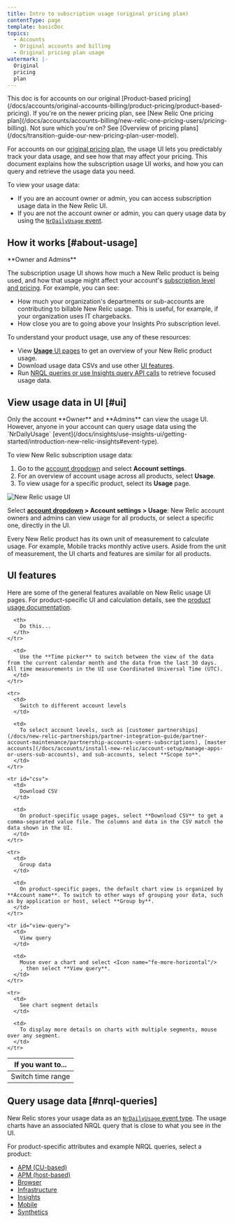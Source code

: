 ```yaml
---
title: Intro to subscription usage (original pricing plan)
contentType: page
template: basicDoc
topics:
  - Accounts
  - Original accounts and billing
  - Original pricing plan usage
watermark: |-
  Original
  pricing
  plan
---
```


<Callout variant="important">
  This doc is for accounts on our original [Product-based pricing](/docs/accounts/original-accounts-billing/product-pricing/product-based-pricing). If you're on the newer pricing plan, see [New Relic One pricing plan](/docs/accounts/accounts-billing/new-relic-one-pricing-users/pricing-billing). Not sure which you're on? See [Overview of pricing plans](/docs/transition-guide-our-new-pricing-plan-user-model).
</Callout>

For accounts on our [original pricing plan](/docs/accounts/original-accounts-billing/product-pricing/product-based-pricing), the usage UI lets you predictably track your data usage, and see how that may affect your pricing. This document explains how the subscription usage UI works, and how you can query and retrieve the usage data you need.

To view your usage data:

* If you are an account owner or admin, you can access subscription usage data in the New Relic UI.
* If you are not the account owner or admin, you can query usage data by using the [`NrDailyUsage` event](https://docs.newrelic.com/attribute-dictionary?attribute_name=&events_tids%5B%5D=8891).

## How it works [#about-usage]

<Callout variant="tip">
  **Owner and Admins**
</Callout>

The subscription usage UI shows how much a New Relic product is being used, and how that usage might affect your account's [subscription level and pricing](/docs/accounts/accounts/subscription-pricing). For example, you can see:

* How much your organization's departments or sub-accounts are contributing to billable New Relic usage. This is useful, for example, if your organization uses IT chargebacks.
* How close you are to going above your Insights Pro subscription level.

To understand your product usage, use any of these resources:

* View [**Usage** UI pages](#ui) to get an overview of your New Relic product usage.
* Download usage data CSVs and use other [UI features](#ui-features).
* Run [NRQL queries or use Insights query API calls](#nrql-queries) to retrieve focused usage data.

## View usage data in UI [#ui]

<Callout variant="tip">
  Only the account **Owner** and **Admins** can view the usage UI. However, anyone in your account can query usage data using the `NrDailyUsage` [event](/docs/insights/use-insights-ui/getting-started/introduction-new-relic-insights#event-type).
</Callout>

To view New Relic subscription usage data:

1. Go to the [account dropdown](/docs/accounts-partnerships/education/getting-started-new-relic/glossary#account-dropdown) and select **Account settings**.
2. For an overview of account usage across all products, select **Usage**.
3. To view usage for a specific product, select its **Usage** page.

![New Relic usage UI ](./images/New-Relic-usage-UI.png "new-relic-usage-ui.png")

Select **[account dropdown](/docs/accounts-partnerships/education/getting-started-new-relic/glossary#account-dropdown) > Account settings > Usage**: New Relic account owners and admins can view usage for all products, or select a specific one, directly in the UI.

Every New Relic product has its own unit of measurement to calculate usage. For example, Mobile tracks monthly active users. Aside from the unit of measurement, the UI charts and features are similar for all products.

## UI features

Here are some of the general features available on New Relic usage UI pages. For product-specific UI and calculation details, see the [product usage documentation](#product-ui).

<Table>
  <thead>
    <tr>
      <th style={{ width: "240px" }}>
        If you want to...
      </th>

      <th>
        Do this...
      </th>
    </tr>
  </thead>

  <tbody>
    <tr>
      <td>
        Switch time range
      </td>

      <td>
        Use the **Time picker** to switch between the view of the data from the current calendar month and the data from the last 30 days. All time measurements in the UI use Coordinated Universal Time (UTC).
      </td>
    </tr>

    <tr>
      <td>
        Switch to different account levels
      </td>

      <td>
        To select account levels, such as [customer partnerships](/docs/new-relic-partnerships/partner-integration-guide/partner-account-maintenance/partnership-accounts-users-subscriptions), [master accounts](/docs/accounts/install-new-relic/account-setup/manage-apps-or-users-sub-accounts), and sub-accounts, select **Scope to**.
      </td>
    </tr>

    <tr id="csv">
      <td>
        Download CSV
      </td>

      <td>
        On product-specific usage pages, select **Download CSV** to get a comma-separated value file. The columns and data in the CSV match the data shown in the UI.
      </td>
    </tr>

    <tr>
      <td>
        Group data
      </td>

      <td>
        On product-specific pages, the default chart view is organized by **Account name**. To switch to other ways of grouping your data, such as by application or host, select **Group by**.
      </td>
    </tr>

    <tr id="view-query">
      <td>
        View query
      </td>

      <td>
        Mouse over a chart and select <Icon name="fe-more-horizontal"/>
        , then select **View query**.
      </td>
    </tr>

    <tr>
      <td>
        See chart segment details
      </td>

      <td>
        To display more details on charts with multiple segments, mouse over any segment.
      </td>
    </tr>
  </tbody>
</Table>

## Query usage data [#nrql-queries]

New Relic stores your usage data as an [`NrDailyUsage` event type](/docs/insights/use-insights-ui/getting-started/introduction-new-relic-insights#event-type). The usage charts have an associated NRQL query that is close to what you see in the UI.

For product-specific attributes and example NRQL queries, select a product:

* [APM (CU-based)](/docs/apm-cu-based-usage-attributes-queries)
* [APM (host-based)](/docs/apm-host-subscription-usage-api-attributes-queries)
* [Browser](/docs/browser-subscription-usage-attributes-queries)
* [Infrastructure](/docs/infrastructure-subscription-usage-attributes-queries)
* [Insights](/docs/insights-usage-attributes-queries)
* [Mobile](/docs/mobile-subscription-usage-attributes-queries)
* [Synthetics](/docs/synthetics-subscription-usage-attributes-queries)
